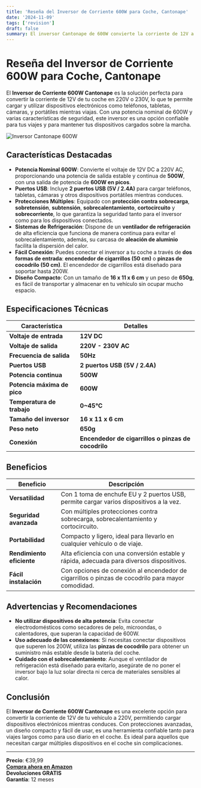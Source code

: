 ```yaml
---
title: 'Reseña del Inversor de Corriente 600W para Coche, Cantonape'
date: '2024-11-09'
tags: ['revision']
draft: false
summary: El inversor Cantonape de 600W convierte la corriente de 12V a 220V, ideal para cargar tus dispositivos electrónicos en el coche. Con puertos USB y protección avanzada, es perfecto para viajes y uso en vehículos.
---
```


# Reseña del Inversor de Corriente 600W para Coche, Cantonape

El **Inversor de Corriente 600W Cantonape** es la solución perfecta para convertir la corriente de 12V de tu coche en 220V o 230V, lo que te permite cargar y utilizar dispositivos electrónicos como teléfonos, tabletas, cámaras, y portátiles mientras viajas. Con una potencia nominal de 600W y varias características de seguridad, este inversor es una opción confiable para tus viajes y para mantener tus dispositivos cargados sobre la marcha.

![Inversor Cantonape 600W](https://m.media-amazon.com/images/I/614bs2rSezL._AC_SX679_.jpg)

## Características Destacadas

- **Potencia Nominal 600W**: Convierte el voltaje de 12V DC a 220V AC, proporcionando una potencia de salida estable y continua de **500W**, con una salida de potencia de **600W en picos**.
- **Puertos USB**: Incluye **2 puertos USB (5V / 2.4A)** para cargar teléfonos, tabletas, cámaras y otros dispositivos portátiles mientras conduces.
- **Protecciones Múltiples**: Equipado con **protección contra sobrecarga**, **sobretensión**, **subtensión**, **sobrecalentamiento**, **cortocircuito** y **sobrecorriente**, lo que garantiza la seguridad tanto para el inversor como para los dispositivos conectados.
- **Sistemas de Refrigeración**: Dispone de un **ventilador de refrigeración** de alta eficiencia que funciona de manera continua para evitar el sobrecalentamiento, además, su carcasa de **aleación de aluminio** facilita la dispersión del calor.
- **Fácil Conexión**: Puedes conectar el inversor a tu coche a través de **dos formas de entrada**: **encendedor de cigarrillos (50 cm)** o **pinzas de cocodrilo (50 cm)**. El encendedor de cigarrillos está diseñado para soportar hasta 200W.
- **Diseño Compacto**: Con un tamaño de **16 x 11 x 6 cm** y un peso de **650g**, es fácil de transportar y almacenar en tu vehículo sin ocupar mucho espacio.

## Especificaciones Técnicas

| Característica              | Detalles                                            |
| --------------------------- | --------------------------------------------------- |
| **Voltaje de entrada**      | **12V DC**                                          |
| **Voltaje de salida**       | **220V - 230V AC**                                  |
| **Frecuencia de salida**    | **50Hz**                                            |
| **Puertos USB**             | **2 puertos USB (5V / 2.4A)**                       |
| **Potencia continua**       | **500W**                                            |
| **Potencia máxima de pico** | **600W**                                            |
| **Temperatura de trabajo**  | **0~45°C**                                          |
| **Tamaño del inversor**     | **16 x 11 x 6 cm**                                  |
| **Peso neto**               | **650g**                                            |
| **Conexión**                | **Encendedor de cigarrillos o pinzas de cocodrilo** |

## Beneficios

| Beneficio                 | Descripción                                                                                       |
| ------------------------- | ------------------------------------------------------------------------------------------------- |
| **Versatilidad**          | Con 1 toma de enchufe EU y 2 puertos USB, permite cargar varios dispositivos a la vez.            |
| **Seguridad avanzada**    | Con múltiples protecciones contra sobrecarga, sobrecalentamiento y cortocircuito.                 |
| **Portabilidad**          | Compacto y ligero, ideal para llevarlo en cualquier vehículo o de viaje.                          |
| **Rendimiento eficiente** | Alta eficiencia con una conversión estable y rápida, adecuada para diversos dispositivos.         |
| **Fácil instalación**     | Con opciones de conexión al encendedor de cigarrillos o pinzas de cocodrilo para mayor comodidad. |

## Advertencias y Recomendaciones

- **No utilizar dispositivos de alta potencia**: Evita conectar electrodomésticos como secadores de pelo, microondas, o calentadores, que superan la capacidad de 600W.
- **Uso adecuado de las conexiones**: Si necesitas conectar dispositivos que superen los 200W, utiliza las **pinzas de cocodrilo** para obtener un suministro más estable desde la batería del coche.
- **Cuidado con el sobrecalentamiento**: Aunque el ventilador de refrigeración está diseñado para evitarlo, asegúrate de no poner el inversor bajo la luz solar directa ni cerca de materiales sensibles al calor.

## Conclusión

El **Inversor de Corriente 600W Cantonape** es una excelente opción para convertir la corriente de 12V de tu vehículo a 220V, permitiendo cargar dispositivos electrónicos mientras conduces. Con protecciones avanzadas, un diseño compacto y fácil de usar, es una herramienta confiable tanto para viajes largos como para uso diario en el coche. Es ideal para aquellos que necesitan cargar múltiples dispositivos en el coche sin complicaciones.

---

**Precio**: €39,99  
**[Compra ahora en Amazon](https://amzn.to/40A0hQc)**  
**Devoluciones GRATIS**  
**Garantía**: 12 meses
